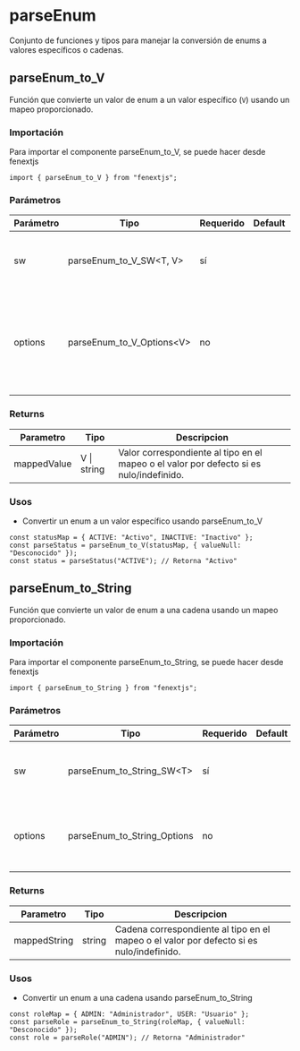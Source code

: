 # parseEnum

Conjunto de funciones y tipos para manejar la conversión de enums a valores específicos o cadenas.

## parseEnum_to_V

Función que convierte un valor de enum a un valor específico (`V`) usando un mapeo proporcionado.

### Importación

Para importar el componente parseEnum_to_V, se puede hacer desde fenextjs

```tsx copy
import { parseEnum_to_V } from "fenextjs";
```

### Parámetros

| Parámetro | Tipo | Requerido | Default | Descripcion |
| --------- | ---- | --------- | ------- | ----------- |
| sw | parseEnum_to_V_SW\<T, V\> | sí |  | Objeto de mapeo entre claves del enum y sus valores. |
| options | parseEnum_to_V_Options\<V\> | no |  | Opciones adicionales, incluyendo el valor que se retorna cuando el valor es nulo o indefinido. |
### Returns

| Parametro | Tipo | Descripcion |
| --------- | ---- | ----------- |
| mappedValue | V \| string  | Valor correspondiente al tipo en el mapeo o el valor por defecto si es nulo/indefinido. |
### Usos

- Convertir un enum a un valor específico usando parseEnum_to_V

```tsx copy
const statusMap = { ACTIVE: "Activo", INACTIVE: "Inactivo" };
const parseStatus = parseEnum_to_V(statusMap, { valueNull: "Desconocido" });
const status = parseStatus("ACTIVE"); // Retorna "Activo"
```



## parseEnum_to_String

Función que convierte un valor de enum a una cadena usando un mapeo proporcionado.

### Importación

Para importar el componente parseEnum_to_String, se puede hacer desde fenextjs

```tsx copy
import { parseEnum_to_String } from "fenextjs";
```

### Parámetros

| Parámetro | Tipo | Requerido | Default | Descripcion |
| --------- | ---- | --------- | ------- | ----------- |
| sw | parseEnum_to_String_SW\<T\> | sí |  | Objeto de mapeo entre claves del enum y sus representaciones en cadena. |
| options | parseEnum_to_String_Options | no |  | Opciones adicionales para definir un valor de retorno en caso de que sea nulo o indefinido. |
### Returns

| Parametro | Tipo | Descripcion |
| --------- | ---- | ----------- |
| mappedString | string  | Cadena correspondiente al tipo en el mapeo o el valor por defecto si es nulo/indefinido. |
### Usos

- Convertir un enum a una cadena usando parseEnum_to_String

```tsx copy
const roleMap = { ADMIN: "Administrador", USER: "Usuario" };
const parseRole = parseEnum_to_String(roleMap, { valueNull: "Desconocido" });
const role = parseRole("ADMIN"); // Retorna "Administrador"
```




